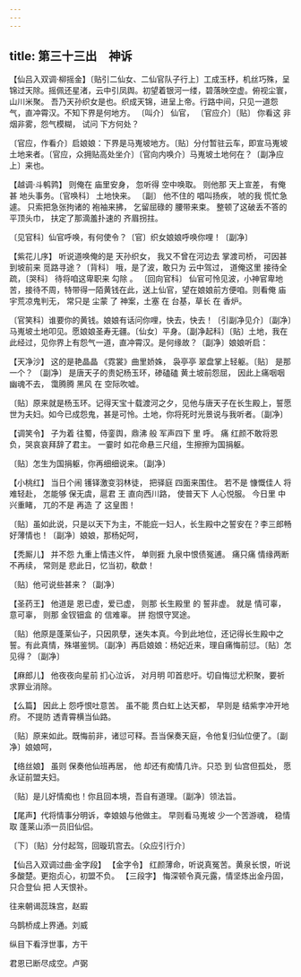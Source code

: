 ```yaml
---
---
---
```

title: 第三十三出　神诉
---



【仙吕入双调·柳摇金】〔贴引二仙女、二仙官队子行上〕工成玉杼，机丝巧殊，呈锦过天除。摇佩还星渚，云中引凤舆。初望着银河一缕，碧落映空虚。俯视尘寰，山川米聚。 吾乃天孙织女是也。织成天锦，进呈上帝。行路中间，只见一道怨气，直冲霄汉。不知下界是何地方。 〔叫介〕 仙官， 〔官应介〕〔贴〕 你看这 非烟非雾，怨气模糊， 试问 下方何处？

〔官应，作看介〕启娘娘：下界是马嵬坡地方。〔贴〕分付暂驻云车，即宣马嵬坡土地来者。〔官应，众拥贴高处坐介〕〔官向内唤介〕马嵬坡土地何在？〔副净应上〕来也。



【越调·斗鹌鹑】 则俺在 庙里安身， 忽听得 空中唤取。 则他那 天上宣差， 有俺甚 地头事务。〔官唤科〕 土地快来。 〔副〕 他不住的 唱叫扬疾， 唬的我 慌忙急遽。 只索把急张拘诸的 袍袖来拂， 乞留屈碌的 腰带来束。 整顿了这破丢不答的 平顶头巾， 扶定了那滴羞扑速的 齐眉拐拄。

〔见官科〕仙官呼唤，有何使令？〔官〕织女娘娘呼唤你哩！〔副净〕



【紫花儿序】 听说道唤俺的是 天孙织女， 我又不曾在河边去 掌渡司桥， 可因甚到坡前来 觅路寻途？〔背科〕 哦，是了波，敢只为 云中驾过， 道俺这里 接待全疏，〔哭科〕 待将咱这卑职来 勾除 。 〔回向官科〕 仙官可怜见波，小神官卑地苦，接待不周，特带得一陌黄钱在此，送上仙官，望在娘娘前方便咱。则看俺 庙宇荒凉鬼判无， 常只是 尘蒙 了 神案，土塞 在 台基，草长 在 香炉。

〔官笑科〕谁要你的黄钱。娘娘有话问你哩，快去，快去！〔引副净见介〕〔副净〕马嵬坡土地叩见。愿娘娘圣寿无疆。〔仙女〕平身。〔副净起科〕〔贴〕土地，我在此经过，见你界上有怨气一道，直冲霄汉。是何缘故？〔副净〕娘娘听启：



【天净沙】 这的是艳晶晶 《霓裳》曲里娇姝， 袅亭亭 翠盘掌上轻躯。〔贴〕 是那一个？ 〔副净〕 是唐天子的贵妃杨玉环，碜磕磕 黄土坡前怨屈， 因此上痛咽咽 幽魂不去， 霭腾腾 黑风 在 空际吹嘘。

〔贴〕原来就是杨玉环。记得天宝十载渡河之夕，见他与唐天子在长生殿上，誓愿世为夫妇。如今已成怨鬼，甚是可怜。土地，你将死时光景说与我听者。〔副净〕



【调笑令】 子为着 往蜀，侍銮舆，鼎沸 般 军声四下 里 呼。 痛 红颜不敢将恩负，哭哀哀拜辞了君主。 一霎时 如花命悬三尺组，生擦擦为国捐躯。

〔贴〕怎生为国捐躯，你再细细说来。〔副净〕



【小桃红】 当日个闹 镬铎激变羽林徒， 把驿庭 四面来围住。 若不是 慷慨佳人 将 难轻赴， 怎能够 保无虞，扈君 王 直向西川路， 使普天下 人心悦服。 今日里 中兴重睹， 兀的不是 再造 了 这皇图！

〔贴〕虽如此说，只是以天下为主，不能庇一妇人，长生殿中之誓安在？李三郎畅好薄情也！〔副净〕娘娘，那杨妃呵，



【秃厮儿】 并不怨 九重上情违义忤， 单则捱 九泉中恨债冤逋。 痛只痛 情缘两断不再续， 常则是 悲此日，忆当初，欷歔！

〔贴〕他可说些甚来？〔副净〕



【圣药王】 他道是 恩已虚，爱已虚， 则那 长生殿里 的 誓非虚。 就是 情可辜，意可辜， 则那 金钗钿盒 的 信难辜。 拼 抱恨守冥途。

〔贴〕他原是蓬莱仙子，只因夙孽，迷失本真。今到此地位，还记得长生殿中之誓。有此真情，殊堪鉴悯。〔副净〕再启娘娘：杨妃近来，理自痛悔前愆。〔贴〕怎见得？〔副净〕



【麻郎儿】 他夜夜向星前 扪心泣诉， 对月明 叩首悲吁。切自悔愆尤积聚，要祈求罪业消除。

【么篇】 因此上 怨呼恨吐意苦。 虽不能 贯白虹上达天都， 早则是 结紫孛冲开地府。 不提防 透青霄横当仙路。

〔贴〕原来如此。既悔前非，诸愆可释。吾当保奏天庭，令他复归仙位便了。〔副净〕娘娘呵，



【络丝娘】 虽则 保奏他仙班再居， 他 却还有痴情几许。只恐 到 仙宫但孤处， 愿 永证前盟夫妇。

〔贴〕是儿好情痴也！你且回本境，吾自有道理。〔副净〕领法旨。



【尾声】代将情事分明诉，幸娘娘与他做主。 早则看马嵬坡 少一个苦游魂， 稳情取 蓬莱山添一员旧仙侣。

〔下〕〔贴〕分付起驾，回璇玑宫去。〔众应引行介〕



【仙吕入双调过曲·金字段】 【金字令】 红颜薄命，听说真冤苦。黄泉长恨，听说多酸楚。更抱贞心，初盟不负。 【三段字】 悔深顿令真元露，情坚炼出金丹固，只合登仙 把 人天恨补。

往来朝谒蕊珠宫，赵嘏





乌鹊桥成上界通。刘威





纵目下看浮世事，方干





君恩已断尽成空。卢弼